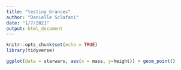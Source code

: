 ```yaml
---
title: "testing_brances"
author: "Danielle Sclafani"
date: "1/7/2021"
output: html_document
---
```


```r
knitr::opts_chunk$set(echo = TRUE)
library(tidyverse)
```

```r
ggplot(data = starwars, aes(x = mass, y=height)) + geom_point()
```

